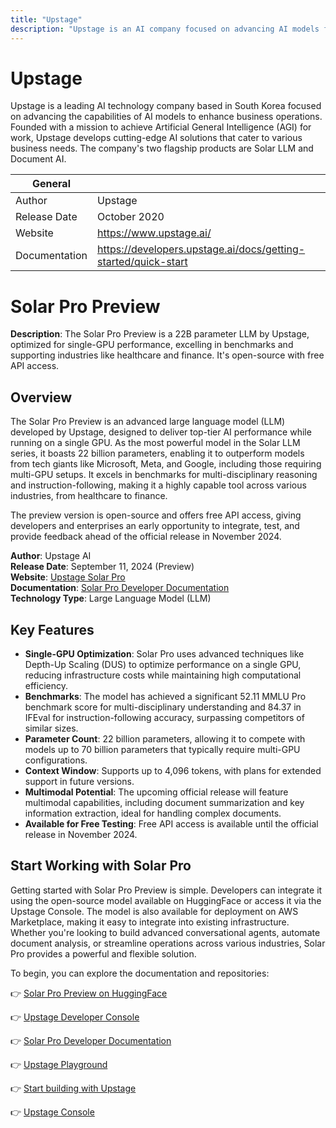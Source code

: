 ```yaml
---
title: "Upstage"
description: "Upstage is an AI company focused on advancing AI models for business operations, aiming for AGI. Their flagship products include Solar LLM and Document AI, designed for efficiency and data transformation."
---
```


# Upstage
Upstage is a leading AI technology company based in South Korea focused on advancing the capabilities of AI models to enhance business operations. Founded with a mission to achieve Artificial General Intelligence (AGI) for work, Upstage develops cutting-edge AI solutions that cater to various business needs. The company's two flagship products are Solar LLM and Document AI.

| General  |  |
| --- | --- |
| Author | Upstage |
| Release Date | October 2020 |
| Website | https://www.upstage.ai/ |
| Documentation | https://developers.upstage.ai/docs/getting-started/quick-start |

# Solar Pro Preview

**Description**: The Solar Pro Preview is a 22B parameter LLM by Upstage, optimized for single-GPU performance, excelling in benchmarks and supporting industries like healthcare and finance. It's open-source with free API access.

## Overview

The Solar Pro Preview is an advanced large language model (LLM) developed by Upstage, designed to deliver top-tier AI performance while running on a single GPU. As the most powerful model in the Solar LLM series, it boasts 22 billion parameters, enabling it to outperform models from tech giants like Microsoft, Meta, and Google, including those requiring multi-GPU setups. It excels in benchmarks for multi-disciplinary reasoning and instruction-following, making it a highly capable tool across various industries, from healthcare to finance.

The preview version is open-source and offers free API access, giving developers and enterprises an early opportunity to integrate, test, and provide feedback ahead of the official release in November 2024.

**Author**: Upstage AI  
**Release Date**: September 11, 2024 (Preview)  
**Website**: [Upstage Solar Pro](https://www.upstage.ai/products/solar-pro-preview)  
**Documentation**: [Solar Pro Developer Documentation](https://developers.upstage.ai)  
**Technology Type**: Large Language Model (LLM)

## Key Features

- **Single-GPU Optimization**: Solar Pro uses advanced techniques like Depth-Up Scaling (DUS) to optimize performance on a single GPU, reducing infrastructure costs while maintaining high computational efficiency.
- **Benchmarks**: The model has achieved a significant 52.11 MMLU Pro benchmark score for multi-disciplinary understanding and 84.37 in IFEval for instruction-following accuracy, surpassing competitors of similar sizes.
- **Parameter Count**: 22 billion parameters, allowing it to compete with models up to 70 billion parameters that typically require multi-GPU configurations.
- **Context Window**: Supports up to 4,096 tokens, with plans for extended support in future versions.
- **Multimodal Potential**: The upcoming official release will feature multimodal capabilities, including document summarization and key information extraction, ideal for handling complex documents.
- **Available for Free Testing**: Free API access is available until the official release in November 2024.

## Start Working with Solar Pro

Getting started with Solar Pro Preview is simple. Developers can integrate it using the open-source model available on HuggingFace or access it via the Upstage Console. The model is also available for deployment on AWS Marketplace, making it easy to integrate into existing infrastructure. Whether you're looking to build advanced conversational agents, automate document analysis, or streamline operations across various industries, Solar Pro provides a powerful and flexible solution.

To begin, you can explore the documentation and repositories:

👉 [Solar Pro Preview on HuggingFace](https://huggingface.co/upstage/solar-pro-preview-instruct)

👉 [Upstage Developer Console](https://console.upstage.ai)

👉 [Solar Pro Developer Documentation](https://developers.upstage.ai)

👉 [Upstage Playground](https://console.upstage.ai/playground)

👉 [Start building with Upstage](https://developers.upstage.ai/docs/getting-started/quick-start)

👉 [Upstage Console](https://console.upstage.ai/home)



